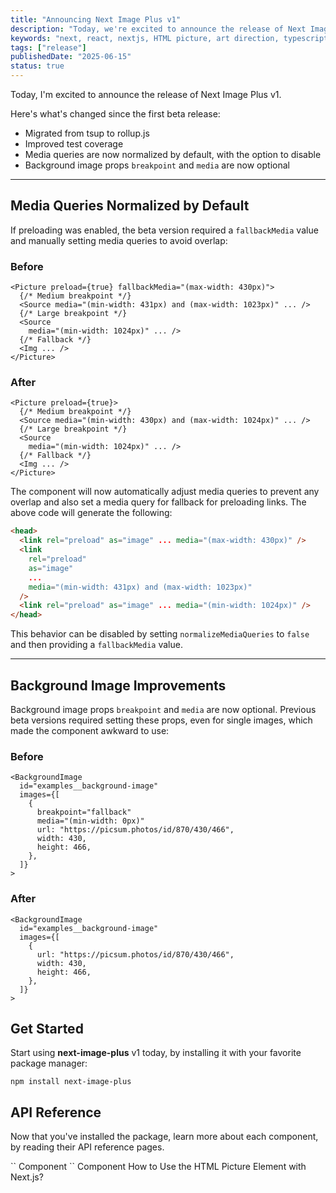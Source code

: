 ```yaml
---
title: "Announcing Next Image Plus v1"
description: "Today, we're excited to announce the release of Next Image Plus v1.0.0"
keywords: "next, react, nextjs, HTML picture, art direction, typescript"
tags: ["release"]
publishedDate: "2025-06-15"
status: true
---
```


Today, I'm excited to announce the release of Next Image Plus v1.

Here's what's changed since the first beta release:

- Migrated from <Link href="https://www.npmjs.com/package/tsup">tsup</Link> to <Link href="https://rollupjs.org/">rollup.js</Link>
- Improved test coverage
- Media queries are now normalized by default, with the option to disable
- Background image props `breakpoint` and `media` are now optional

---

## Media Queries Normalized by Default

If preloading was enabled, the beta version required a `fallbackMedia` value and manually setting media queries to avoid overlap:

### Before

```tsx
<Picture preload={true} fallbackMedia="(max-width: 430px)">
  {/* Medium breakpoint */}
  <Source media="(min-width: 431px) and (max-width: 1023px)" ... />
  {/* Large breakpoint */}
  <Source
    media="(min-width: 1024px)" ... />
  {/* Fallback */}
  <Img ... />
</Picture>
```

### After

```tsx
<Picture preload={true}>
  {/* Medium breakpoint */}
  <Source media="(min-width: 430px) and (max-width: 1024px)" ... />
  {/* Large breakpoint */}
  <Source
    media="(min-width: 1024px)" ... />
  {/* Fallback */}
  <Img ... />
</Picture>
```

The component will now automatically adjust media queries to prevent any overlap and also set a media query for fallback for preloading links. The above code will
generate the following:

```html
<head>
  <link rel="preload" as="image" ... media="(max-width: 430px)" />
  <link
    rel="preload"
    as="image"
    ...
    media="(min-width: 431px) and (max-width: 1023px)"
  />
  <link rel="preload" as="image" ... media="(min-width: 1024px)" />
</head>
```

This behavior can be disabled by setting `normalizeMediaQueries` to `false` and then providing a `fallbackMedia` value.

---

## Background Image Improvements

Background image props `breakpoint` and `media` are now optional. Previous beta versions required setting these props, even for single images, which made the component awkward to use:

### Before

```tsx
<BackgroundImage
  id="examples__background-image"
  images={[
    {
      breakpoint="fallback"
      media="(min-width: 0px)"
      url: "https://picsum.photos/id/870/430/466",
      width: 430,
      height: 466,
    },
  ]}
>
```

### After

```tsx
<BackgroundImage
  id="examples__background-image"
  images={[
    {
      url: "https://picsum.photos/id/870/430/466",
      width: 430,
      height: 466,
    },
  ]}
>
```

## Get Started

Start using **next-image-plus** v1 today, by installing it with your favorite package manager:

```shell
npm install next-image-plus
```

## API Reference

Now that you've installed the package, learn more about each component, by reading their API reference pages.

<SimpleGrid>
  <FeaturedLink href="/docs/picture" size="md">
    `<Picture />` Component
  </FeaturedLink>
  <FeaturedLink href="/docs/background-image" size="md">
    `<BackgroundImage />` Component
  </FeaturedLink>
</SimpleGrid>

<PageNav>
  <PageNavItem
    href="/blog/how-to-use-the-html-picture-element-with-next-js"
    direction="next"
  >
    How to Use the HTML Picture Element with Next.js?
  </PageNavItem>
</PageNav>
